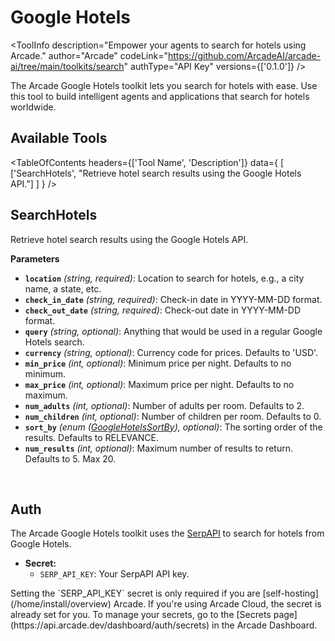 # Google Hotels


<ToolInfo
  description="Empower your agents to search for hotels using Arcade."
  author="Arcade"
  codeLink="https://github.com/ArcadeAI/arcade-ai/tree/main/toolkits/search"
  authType="API Key"
  versions={['0.1.0']}
/>

<Badges repo="arcadeai/arcade-search" />

The Arcade Google Hotels toolkit lets you search for hotels with ease. Use this tool to build intelligent agents and applications that search for hotels worldwide.

## Available Tools

<TableOfContents
  headers={['Tool Name', 'Description']}
  data={
    [
      ['SearchHotels', "Retrieve hotel search results using the Google Hotels API."]
    ]
  }
/>

## SearchHotels

Retrieve hotel search results using the Google Hotels API.

**Parameters**

- **`location`** _(string, required)_: Location to search for hotels, e.g., a city name, a state, etc.
- **`check_in_date`** _(string, required)_: Check-in date in YYYY-MM-DD format.
- **`check_out_date`** _(string, required)_: Check-out date in YYYY-MM-DD format.
- **`query`** _(string, optional)_: Anything that would be used in a regular Google Hotels search.
- **`currency`** _(string, optional)_: Currency code for prices. Defaults to 'USD'.
- **`min_price`** _(int, optional)_: Minimum price per night. Defaults to no minimum.
- **`max_price`** _(int, optional)_: Maximum price per night. Defaults to no maximum.
- **`num_adults`** _(int, optional)_: Number of adults per room. Defaults to 2.
- **`num_children`** _(int, optional)_: Number of children per room. Defaults to 0.
- **`sort_by`** _(enum ([GoogleHotelsSortBy](/toolkits/search/reference#googlehotelssortby)), optional)_: The sorting order of the results. Defaults to RELEVANCE.
- **`num_results`** _(int, optional)_: Maximum number of results to return. Defaults to 5. Max 20.

<br />
<TabbedCodeBlock
  tabs={[
    {
      label: "Call the tool directly",
      content: {
        Python: [
          "/examples/integrations/toolkits/search/google_hotels/search_hotels_example_call_tool.py",
        ],
        JavaScript: ["/examples/integrations/toolkits/search/google_hotels/search_hotels_example_call_tool.js"],
      },
    }
  ]}
/>

## Auth

The Arcade Google Hotels toolkit uses the [SerpAPI](https://serpapi.com/) to search for hotels from Google Hotels.

- **Secret:**
  - `SERP_API_KEY`: Your SerpAPI API key.

<Note>
  Setting the `SERP_API_KEY` secret is only required if you are [self-hosting](/home/install/overview) Arcade. If you're using Arcade Cloud, the secret is already set for you. To manage your secrets, go to the [Secrets page](https://api.arcade.dev/dashboard/auth/secrets) in the Arcade Dashboard.
</Note>

<ToolFooter pipPackageName="arcade_search" />